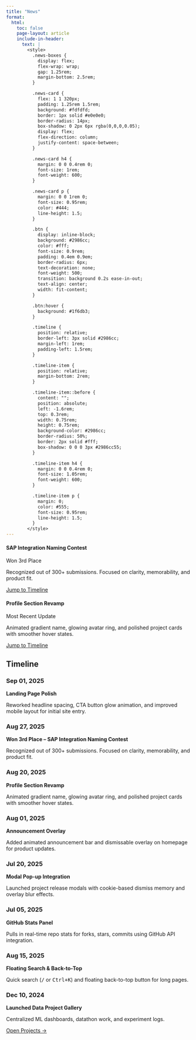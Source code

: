 ```yaml
---
title: "News"
format:
  html:
    toc: false
    page-layout: article
    include-in-header:
      text: |
        <style>
          .news-boxes {
            display: flex;
            flex-wrap: wrap;
            gap: 1.25rem;
            margin-bottom: 2.5rem;
          }

          .news-card {
            flex: 1 1 320px;
            padding: 1.25rem 1.5rem;
            background: #fdfdfd;
            border: 1px solid #e0e0e0;
            border-radius: 14px;
            box-shadow: 0 2px 6px rgba(0,0,0,0.05);
            display: flex;
            flex-direction: column;
            justify-content: space-between;
          }

          .news-card h4 {
            margin: 0 0 0.4rem 0;
            font-size: 1rem;
            font-weight: 600;
          }

          .news-card p {
            margin: 0 0 1rem 0;
            font-size: 0.95rem;
            color: #444;
            line-height: 1.5;
          }

          .btn {
            display: inline-block;
            background: #2986cc;
            color: #fff;
            font-size: 0.9rem;
            padding: 0.4em 0.9em;
            border-radius: 6px;
            text-decoration: none;
            font-weight: 500;
            transition: background 0.2s ease-in-out;
            text-align: center;
            width: fit-content;
          }

          .btn:hover {
            background: #1f6db3;
          }

          .timeline {
            position: relative;
            border-left: 3px solid #2986cc;
            margin-left: 1rem;
            padding-left: 1.5rem;
          }

          .timeline-item {
            position: relative;
            margin-bottom: 2rem;
          }

          .timeline-item::before {
            content: "";
            position: absolute;
            left: -1.6rem;
            top: 0.3rem;
            width: 0.75rem;
            height: 0.75rem;
            background-color: #2986cc;
            border-radius: 50%;
            border: 2px solid #fff;
            box-shadow: 0 0 0 3px #2986cc55;
          }

          .timeline-item h4 {
            margin: 0 0 0.4rem 0;
            font-size: 1.05rem;
            font-weight: 600;
          }

          .timeline-item p {
            margin: 0;
            color: #555;
            font-size: 0.95rem;
            line-height: 1.5;
          }
        </style>
---
```


::: {.news-boxes}

::: {.news-card}
#### SAP Integration Naming Contest  
Won 3rd Place  
<p>Recognized out of 300+ submissions. Focused on clarity, memorability, and product fit.</p>  
<a class="btn" href="#aug-27-2025">Jump to Timeline</a>
:::

::: {.news-card}
#### Profile Section Revamp  
Most Recent Update  
<p>Animated gradient name, glowing avatar ring, and polished project cards with smoother hover states.</p>  
<a class="btn" href="#aug-20-2025">Jump to Timeline</a>
:::

:::

## Timeline

::: {.timeline}

::: {.timeline-item}
<div id="sep-01-2025" style="position:relative; top:-60px;"></div>
### Sep 01, 2025  
**Landing Page Polish**  
<p>Reworked headline spacing, CTA button glow animation, and improved mobile layout for initial site entry.</p>
:::

::: {.timeline-item}
<div id="aug-27-2025" style="position:relative; top:-60px;"></div>
### Aug 27, 2025  
**Won 3rd Place – SAP Integration Naming Contest**  
<p>Recognized out of 300+ submissions. Focused on clarity, memorability, and product fit.</p>
:::

::: {.timeline-item}
<div id="aug-20-2025" style="position:relative; top:-60px;"></div>
### Aug 20, 2025  
**Profile Section Revamp**  
<p>Animated gradient name, glowing avatar ring, and polished project cards with smoother hover states.</p>
:::

::: {.timeline-item}
<div id="aug-01-2025" style="position:relative; top:-60px;"></div>
### Aug 01, 2025  
**Announcement Overlay**  
<p>Added animated announcement bar and dismissable overlay on homepage for product updates.</p>
:::

::: {.timeline-item}
<div id="jul-20-2025" style="position:relative; top:-60px;"></div>
### Jul 20, 2025  
**Modal Pop-up Integration**  
<p>Launched project release modals with cookie-based dismiss memory and overlay blur effects.</p>
:::

::: {.timeline-item}
<div id="jul-05-2025" style="position:relative; top:-60px;"></div>
### Jul 05, 2025  
**GitHub Stats Panel**  
<p>Pulls in real-time repo stats for forks, stars, commits using GitHub API integration.</p>
:::

::: {.timeline-item}
### Aug 15, 2025  
**Floating Search & Back-to-Top**  
<p>Quick search (<kbd>/</kbd> or <kbd>Ctrl+K</kbd>) and floating back-to-top button for long pages.</p>
:::

::: {.timeline-item}
### Dec 10, 2024  
**Launched Data Project Gallery**  
<p>Centralized ML dashboards, datathon work, and experiment logs.</p>  
<a class="btn" href="https://lywww88.github.io/projects/" target="_blank">Open Projects →</a>
:::

:::

